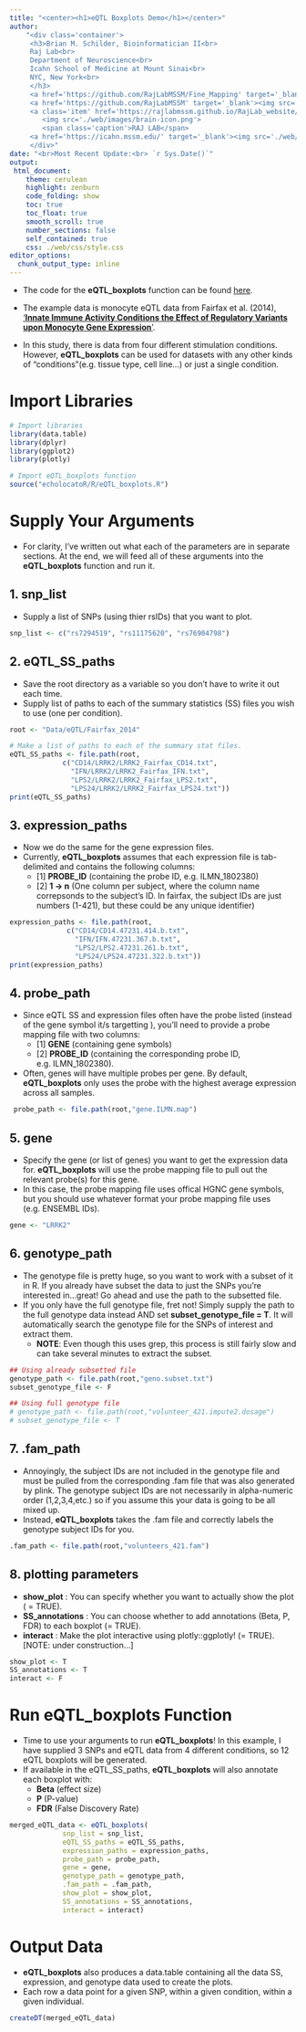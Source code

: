 ```yaml
---
title: "<center><h1>eQTL Boxplots Demo</h1></center>" 
author: 
    "<div class='container'>
     <h3>Brian M. Schilder, Bioinformatician II<br>
     Raj Lab<br>
     Department of Neuroscience<br>
     Icahn School of Medicine at Mount Sinai<br>
     NYC, New York<br>
     </h3> 
     <a href='https://github.com/RajLabMSSM/Fine_Mapping' target='_blank'><img src='./echolocatoR/images/echo_logo_sm.png'></a> 
     <a href='https://github.com/RajLabMSSM' target='_blank'><img src='./web/images/github.png'></a> 
     <a class='item' href='https://rajlabmssm.github.io/RajLab_website/' target='_blank'>
        <img src='./web/images/brain-icon.png'>
        <span class='caption'>RAJ LAB</span>
     <a href='https://icahn.mssm.edu/' target='_blank'><img src='./web/images/sinai.png'></a>
     </div>"
date: "<br>Most Recent Update:<br> `r Sys.Date()`"
output:
 html_document:
    theme: cerulean
    highlight: zenburn
    code_folding: show
    toc: true
    toc_float: true
    smooth_scroll: true
    number_sections: false
    self_contained: true
    css: ./web/css/style.css
editor_options: 
  chunk_output_type: inline
---
```



  *  The code for the __eQTL_boxplots__ function can be found [here](https://github.com/RajLabMSSM/Fine_Mapping/blob/master/echolocatoR/R/eQTL_boxplots.R).

  * The example data is monocyte eQTL data from Fairfax et al. (2014), ['__Innate Immune Activity Conditions the Effect of Regulatory Variants upon Monocyte Gene Expression__'](https://science.sciencemag.org/content/343/6175/1246949.long). 
  * In this study, there is data from four different stimulation conditions. However, __eQTL_boxplots__ can be used for datasets with any other kinds of "conditions"(e.g. tissue type, cell line...) or just a single condition. 


# Import Libraries

```r
# Import libraries 
library(data.table)
library(dplyr)
library(ggplot2)
library(plotly)

# Import eQTL_boxplots function
source("echolocatoR/R/eQTL_boxplots.R")
```


# Supply Your Arguments

  * For clarity, I've written out what each of the parameters are in separate sections. At the end, we will feed all of these arguments into the __eQTL_boxplots__ function and run it.

## 1. snp_list

  * Supply a list of SNPs (using thier rsIDs) that you want to plot.

```r
snp_list <- c("rs7294519", "rs11175620", "rs76904798")
```

## 2. eQTL_SS_paths

  * Save the root directory as a variable so you don't have to write it out each time.
  * Supply list of paths to each of the summary statistics (SS) files you wish to use (one per condition).
 
```r
root <- "Data/eQTL/Fairfax_2014"

# Make a list of paths to each of the summary stat files.
eQTL_SS_paths <- file.path(root,
             c("CD14/LRRK2/LRRK2_Fairfax_CD14.txt",
               "IFN/LRRK2/LRRK2_Fairfax_IFN.txt",
               "LPS2/LRRK2/LRRK2_Fairfax_LPS2.txt",
               "LPS24/LRRK2/LRRK2_Fairfax_LPS24.txt"))
print(eQTL_SS_paths)
```

## 3. expression_paths

  * Now we do the same for the gene expression files.
  * Currently, __eQTL_boxplots__ assumes that each expression file is tab-delimited and contains the following columns:
    + [1] __PROBE_ID__ (containing the probe ID, e.g. ILMN_1802380)
    + [2] __1 -> n__ (One column per subject, where the column name correpsonds to the subject's ID. In fairfax, the subject IDs are just numbers (1-421), but these could be any unique identifier)

```r
expression_paths <- file.path(root,
              c("CD14/CD14.47231.414.b.txt",
                "IFN/IFN.47231.367.b.txt",
                "LPS2/LPS2.47231.261.b.txt",
                "LPS24/LPS24.47231.322.b.txt"))
print(expression_paths)
```

## 4. probe_path

  * Since eQTL SS and expression files often have the probe listed (instead of the gene symbol it/s targetting ), you'll need to provide a probe mapping file with two columns:
    + [1] __GENE__ (containing gene symbols)
    + [2] __PROBE_ID__ (containing the corresponding probe ID, e.g. ILMN_1802380).
    
  * Often, genes will have multiple probes per gene. By default, __eQTL_boxplots__ only uses the probe with the highest average expression across all samples.

```r
 probe_path <- file.path(root,"gene.ILMN.map")
```

## 5. gene

 * Specify the gene (or list of genes) you want to get the expression data for. __eQTL_boxplots__ will use the probe mapping file to pull out the relevant probe(s) for this gene.
 * In this case, the probe mapping file uses offical HGNC gene symbols, but you should use whatever format your probe mapping file uses (e.g. ENSEMBL IDs).

```r
gene <- "LRRK2"
```


## 6. genotype_path

  * The genotype file is pretty huge, so you want to work with a subset of it in R. If you already have subset the data to just the SNPs you're interested in...great! Go ahead and use the path to the subsetted file.
  * If you only have the full genotype file, fret not! Simply supply the path to the full genotype data instead AND set __subset_genotype_file = T__. It will automatically search the genotype file for the SNPs of interest and extract them.
    + __NOTE__: Even though this uses grep, this process is still fairly slow and can take several minutes to extract the subset.

```r
## Using already subsetted file
genotype_path <- file.path(root,"geno.subset.txt")
subset_genotype_file <- F

## Using full genotype file
# genotype_path <- file.path(root,"volunteer_421.impute2.dosage")
# subset_genotype_file <- T
```

## 7. .fam_path

  * Annoyingly, the subject IDs are not included in the genotype file and must be pulled from the corresponding .fam file that was also generated by plink. The genotype subject IDs are not necessarily in alpha-numeric order (1,2,3,4,etc.) so if you assume this your data is going to be all mixed up. 
  * Instead, __eQTL_boxplots__ takes the .fam file and correctly labels the genotype subject IDs for you. 

```r
.fam_path <- file.path(root,"volunteers_421.fam")
```

## 8. plotting parameters

  * __show_plot__ : You can specify whether you want to actually show the plot ( = TRUE).
  * __SS_annotations__ : You can choose whether to add annotations (Beta, P, FDR) to each boxplot (= TRUE).
  * __interact__ : Make the plot interactive using plotly::ggplotly! (= TRUE). [NOTE: under construction...]

```r
show_plot <- T
SS_annotations <- T
interact <- F
```


# Run __eQTL_boxplots__ Function 

  * Time to use your arguments to run __eQTL_boxplots__! In this example, I have supplied 3 SNPs and eQTL data from 4 different conditions, so 12 eQTL boxplots will be generated.
  * If available in the eQTL_SS_paths, __eQTL_boxplots__ will also annotate each boxplot with:
    + __Beta__ (effect size)
    + __P__ (P-value)
    + __FDR__ (False Discovery Rate)

```r
merged_eQTL_data <- eQTL_boxplots(
             snp_list = snp_list,
             eQTL_SS_paths = eQTL_SS_paths,
             expression_paths = expression_paths,
             probe_path = probe_path,
             gene = gene,
             genotype_path = genotype_path,
             .fam_path = .fam_path,
             show_plot = show_plot,
             SS_annotations = SS_annotations,
             interact = interact)
```

# Output Data

  * __eQTL_boxplots__ also produces a data.table containing all the data SS, expression, and genotype data used to create the plots.
  * Each row a data point for a given SNP, within a given condition, within a given individual.

```r
createDT(merged_eQTL_data) 
```


